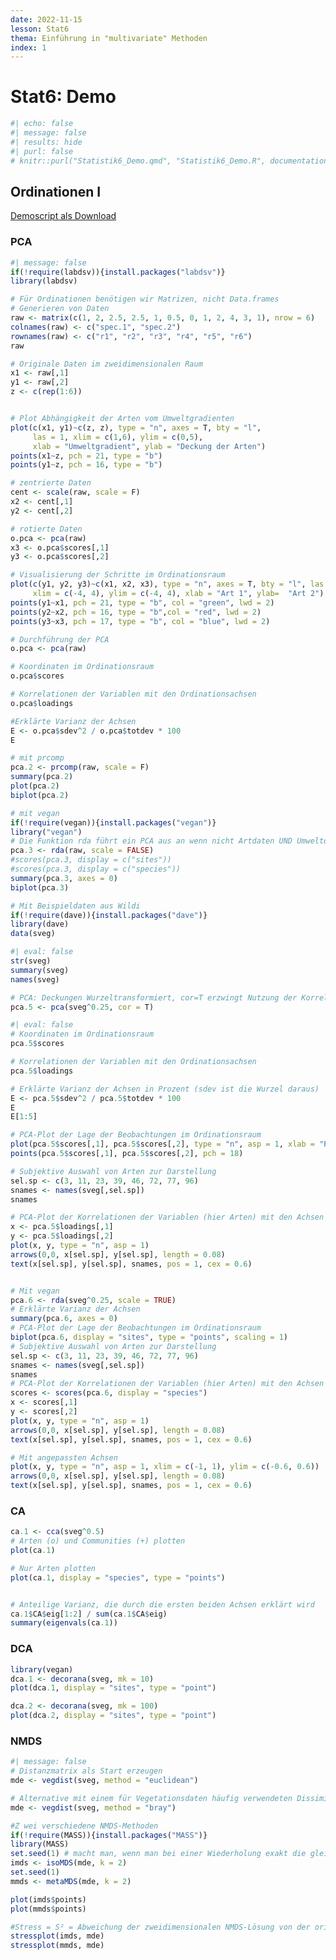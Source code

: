 ```yaml
---
date: 2022-11-15
lesson: Stat6
thema: Einführung in "multivariate" Methoden
index: 1
---
```


# Stat6: Demo


```r
#| echo: false
#| message: false
#| results: hide
#| purl: false
# knitr::purl("Statistik6_Demo.qmd", "Statistik6_Demo.R", documentation = 0)
```

## Ordinationen I

[Demoscript als Download](Statistik6_Demo.R)

### PCA

```r
#| message: false
if(!require(labdsv)){install.packages("labdsv")}
library(labdsv)

# Für Ordinationen benötigen wir Matrizen, nicht Data.frames
# Generieren von Daten
raw <- matrix(c(1, 2, 2.5, 2.5, 1, 0.5, 0, 1, 2, 4, 3, 1), nrow = 6)
colnames(raw) <- c("spec.1", "spec.2")
rownames(raw) <- c("r1", "r2", "r3", "r4", "r5", "r6")
raw

# Originale Daten im zweidimensionalen Raum
x1 <- raw[,1]
y1 <- raw[,2]
z <- c(rep(1:6))


# Plot Abhängigkeit der Arten vom Umweltgradienten
plot(c(x1, y1)~c(z, z), type = "n", axes = T, bty = "l", 
     las = 1, xlim = c(1,6), ylim = c(0,5),
     xlab = "Umweltgradient", ylab = "Deckung der Arten")
points(x1~z, pch = 21, type = "b")
points(y1~z, pch = 16, type = "b")

# zentrierte Daten
cent <- scale(raw, scale = F)
x2 <- cent[,1]
y2 <- cent[,2]

# rotierte Daten
o.pca <- pca(raw)
x3 <- o.pca$scores[,1]
y3 <- o.pca$scores[,2]

# Visualisierung der Schritte im Ordinationsraum
plot(c(y1, y2, y3)~c(x1, x2, x3), type = "n", axes = T, bty = "l", las = 1,
     xlim = c(-4, 4), ylim = c(-4, 4), xlab = "Art 1", ylab=  "Art 2")
points(y1~x1, pch = 21, type = "b", col = "green", lwd = 2)
points(y2~x2, pch = 16, type = "b",col = "red", lwd = 2)
points(y3~x3, pch = 17, type = "b", col = "blue", lwd = 2)

# Durchführung der PCA
o.pca <- pca(raw)

# Koordinaten im Ordinationsraum
o.pca$scores

# Korrelationen der Variablen mit den Ordinationsachsen
o.pca$loadings

#Erklärte Varianz der Achsen
E <- o.pca$sdev^2 / o.pca$totdev * 100
E

# mit prcomp
pca.2 <- prcomp(raw, scale = F)
summary(pca.2)
plot(pca.2)
biplot(pca.2)

# mit vegan
if(!require(vegan)){install.packages("vegan")}
library("vegan")
# Die Funktion rda führt ein PCA aus an wenn nicht Artdaten UND Umweltdaten definiert werden
pca.3 <- rda(raw, scale = FALSE)
#scores(pca.3, display = c("sites"))
#scores(pca.3, display = c("species"))
summary(pca.3, axes = 0)
biplot(pca.3)

# Mit Beispieldaten aus Wildi
if(!require(dave)){install.packages("dave")}
library(dave)
data(sveg)
```

```r
#| eval: false
str(sveg)
summary(sveg)
names(sveg)
```

```r
# PCA: Deckungen Wurzeltransformiert, cor=T erzwingt Nutzung der Korrelationsmatrix
pca.5 <- pca(sveg^0.25, cor = T)
```

```r
#| eval: false
# Koordinaten im Ordinationsraum
pca.5$scores

# Korrelationen der Variablen mit den Ordinationsachsen
pca.5$loadings
```

```r
# Erklärte Varianz der Achsen in Prozent (sdev ist die Wurzel daraus)
E <- pca.5$sdev^2 / pca.5$totdev * 100
E
E[1:5]

# PCA-Plot der Lage der Beobachtungen im Ordinationsraum
plot(pca.5$scores[,1], pca.5$scores[,2], type = "n", asp = 1, xlab = "PC1", ylab = "PC2")
points(pca.5$scores[,1], pca.5$scores[,2], pch = 18)

# Subjektive Auswahl von Arten zur Darstellung
sel.sp <- c(3, 11, 23, 39, 46, 72, 77, 96)
snames <- names(sveg[,sel.sp])
snames

# PCA-Plot der Korrelationen der Variablen (hier Arten) mit den Achsen (h)
x <- pca.5$loadings[,1]
y <- pca.5$loadings[,2]
plot(x, y, type = "n", asp = 1)
arrows(0,0, x[sel.sp], y[sel.sp], length = 0.08)
text(x[sel.sp], y[sel.sp], snames, pos = 1, cex = 0.6)


# Mit vegan
pca.6 <- rda(sveg^0.25, scale = TRUE)
# Erklärte Varianz der Achsen
summary(pca.6, axes = 0)
# PCA-Plot der Lage der Beobachtungen im Ordinationsraum
biplot(pca.6, display = "sites", type = "points", scaling = 1)
# Subjektive Auswahl von Arten zur Darstellung
sel.sp <- c(3, 11, 23, 39, 46, 72, 77, 96)
snames <- names(sveg[,sel.sp])
snames
# PCA-Plot der Korrelationen der Variablen (hier Arten) mit den Achsen (h)
scores <- scores(pca.6, display = "species")
x <- scores[,1]
y <- scores[,2]
plot(x, y, type = "n", asp = 1)
arrows(0,0, x[sel.sp], y[sel.sp], length = 0.08)
text(x[sel.sp], y[sel.sp], snames, pos = 1, cex = 0.6)

# Mit angepassten Achsen
plot(x, y, type = "n", asp = 1, xlim = c(-1, 1), ylim = c(-0.6, 0.6))
arrows(0,0, x[sel.sp], y[sel.sp], length = 0.08)
text(x[sel.sp], y[sel.sp], snames, pos = 1, cex = 0.6)
```

### CA

```r
ca.1 <- cca(sveg^0.5)
# Arten (o) und Communities (+) plotten
plot(ca.1)

# Nur Arten plotten
plot(ca.1, display = "species", type = "points")


# Anteilige Varianz, die durch die ersten beiden Achsen erklärt wird
ca.1$CA$eig[1:2] / sum(ca.1$CA$eig)
summary(eigenvals(ca.1))
```

### DCA
 
```r
library(vegan)
dca.1 <- decorana(sveg, mk = 10)
plot(dca.1, display = "sites", type = "point")

dca.2 <- decorana(sveg, mk = 100)
plot(dca.2, display = "sites", type = "point")
```

### NMDS
 
```r
#| message: false
# Distanzmatrix als Start erzeugen
mde <- vegdist(sveg, method = "euclidean")

# Alternative mit einem für Vegetationsdaten häufig verwendeten Dissimilarity-index
mde <- vegdist(sveg, method = "bray")

#Z wei verschiedene NMDS-Methoden
if(!require(MASS)){install.packages("MASS")}
library(MASS)
set.seed(1) # macht man, wenn man bei einer Wiederholung exakt die gleichen Ergebnisse will
imds <- isoMDS(mde, k = 2)
set.seed(1)
mmds <- metaMDS(mde, k = 2)

plot(imds$points)
plot(mmds$points)

#Stress = S² = Abweichung der zweidimensionalen NMDS-Lösung von der originalen Distanzmatrix
stressplot(imds, mde)
stressplot(mmds, mde)
```
